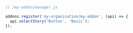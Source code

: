 ```js
// /my-addon/manager.js

addons.register('my-organisation/my-addon', (api) => {
  api.selectStory('Button', 'Basic');
});
```
